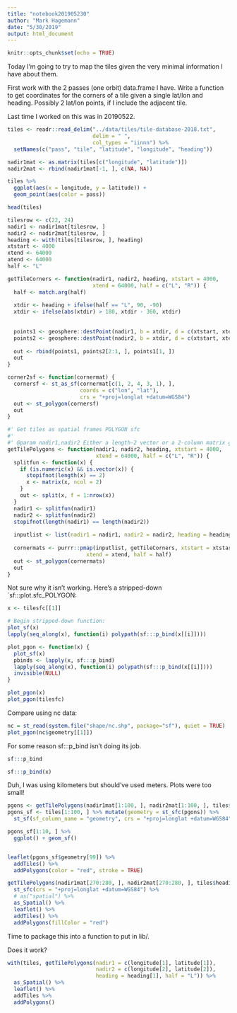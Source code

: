 ```yaml
---
title: "notebook201905230"
author: "Mark Hagemann"
date: "5/30/2019"
output: html_document
---
```


```r
knitr::opts_chunk$set(echo = TRUE)
```

Today I'm going to try to map the tiles given the very minimal information I have about them. 

First work with the 2 passes (one orbit) data.frame I have. Write a function to get coordinates for the corners of a tile given a single lat/lon and heading. Possibly 2 lat/lon points, if I include the adjacent tile.

Last time I worked on this was in 20190522.

```r
tiles <- readr::read_delim("../data/tiles/tile-database-2018.txt", 
                           delim = " ",
                           col_types = "iinnn") %>% 
  setNames(c("pass", "tile", "latitude", "longitude", "heading"))

nadir1mat <- as.matrix(tiles[c("longitude", "latitude")])
nadir2mat <- rbind(nadir1mat[-1, ], c(NA, NA))

tiles %>% 
  ggplot(aes(x = longitude, y = latitude)) +
  geom_point(aes(color = pass))

head(tiles)
```


```r
tilesrow <- c(22, 24)
nadir1 <- nadir1mat[tilesrow, ]
nadir2 <- nadir2mat[tilesrow, ]
heading <- with(tiles[tilesrow, ], heading)
xtstart <- 4000
xtend <- 64000
atend <- 64000
half <- "L"

getTileCorners <- function(nadir1, nadir2, heading, xtstart = 4000, 
                           xtend = 64000, half = c("L", "R")) {
  half <- match.arg(half)
  
  xtdir <- heading + ifelse(half == "L", 90, -90)
  xtdir <- ifelse(abs(xtdir) > 180, xtdir - 360, xtdir)
  
  
  points1 <- geosphere::destPoint(nadir1, b = xtdir, d = c(xtstart, xtend))
  points2 <- geosphere::destPoint(nadir2, b = xtdir, d = c(xtstart, xtend))
  
  out <- rbind(points1, points2[2:1, ], points1[1, ])
  out
}

corner2sf <- function(cornermat) {
  cornersf <- st_as_sf(cornermat[c(1, 2, 4, 3, 1), ], 
                       coords = c("lon", "lat"),
                       crs = "+proj=longlat +datum=WGS84")
  out <- st_polygon(cornersf)
  out
}

#' Get tiles as spatial frames POLYGON sfc
#' 
#' @param nadir1,nadir2 Either a length-2 vector or a 2-column matrix giving lon, lat
getTilePolygons <- function(nadir1, nadir2, heading, xtstart = 4000, 
                            xtend = 64000, half = c("L", "R")) {
  splitfun <- function(x) {
    if (is.numeric(x) && is.vector(x)) {
      stopifnot(length(x) == 2)
      x <- matrix(x, ncol = 2)
    }
    out <- split(x, f = 1:nrow(x))
  }
  nadir1 <- splitfun(nadir1)
  nadir2 <- splitfun(nadir2)
  stopifnot(length(nadir1) == length(nadir2))
  
  inputlist <- list(nadir1 = nadir1, nadir2 = nadir2, heading = heading)
  
  cornermats <- purrr::pmap(inputlist, getTileCorners, xtstart = xtstart, 
                         xtend = xtend, half = half)
  out <- st_polygon(cornermats)
  out
}


```

Not sure why it isn't working. Here's a stripped-down `sf:::plot.sfc_POLYGON:

```r
x <- tilesfc[[1]]

# Begin stripped-down function:
plot_sf(x)
lapply(seq_along(x), function(i) polypath(sf:::p_bind(x[[i]])))

plot_pgon <- function(x) {
  plot_sf(x)
  pbinds <- lapply(x, sf:::p_bind)
  lapply(seq_along(x), function(i) polypath(sf:::p_bind(x[[i]])))
  invisible(NULL)
}

plot_pgon(x)
plot_pgon(tilesfc)

```

Compare using nc data:

```r
nc = st_read(system.file("shape/nc.shp", package="sf"), quiet = TRUE)
plot_pgon(nc$geometry[[1]])
```

For some reason sf:::p_bind isn't doing its job.

```r
sf:::p_bind

sf:::p_bind(x)
```

Duh, I was using kilometers but should've used meters. Plots were too small!

```r
pgons <- getTilePolygons(nadir1mat[1:100, ], nadir2mat[1:100, ], tiles$heading[1:100])
pgons_sf <- tiles[1:100, ] %>% mutate(geometry = st_sfc(pgons)) %>% 
  st_sf(sf_column_name = "geometry", crs = "+proj=longlat +datum=WGS84")

pgons_sf[1:10, ] %>% 
  ggplot() + geom_sf()


leaflet(pgons_sf$geometry[99]) %>% 
  addTiles() %>% 
  addPolygons(color = "red", stroke = TRUE)

getTilePolygons(nadir1mat[270:280, ], nadir2mat[270:280, ], tiles$heading[270:280]) %>% 
  st_sfc(crs = "+proj=longlat +datum=WGS84") %>% 
  # as("spatial") %>% 
  as_Spatial() %>% 
  leaflet() %>% 
  addTiles() %>% 
  addPolygons(fillColor = "red")


```

Time to package this into a function to put in lib/. 


Does it work?

```r
with(tiles, getTilePolygons(nadir1 = c(longitude[1], latitude[1]), 
                            nadir2 = c(longitude[2], latitude[2]),
                            heading = heading[1], half = "L")) %>% 
  as_Spatial() %>% 
  leaflet() %>% 
  addTiles %>% 
  addPolygons()
```

```r

```

